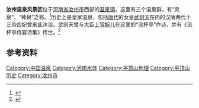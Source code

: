 '''汝州温泉风景区'''位于[[河南省|河南省]][[汝州市|汝州市]]西部的[[温泉镇|温泉镇]]。这里有三个温泉群，有“灵泉”、“神泉”之称。<ref>{{cite web|url=http://pds.hnnw.net/fjms/rzwq.php|title=汝  州  温  泉|publisher=|date=|language=zh-hans|access-date=2011-09-19|archive-date=2007-05-17|archive-url=https://web.archive.org/web/20070517143216/http://pds.hnnw.net/fjms/rzwq.php|dead-url=yes}}</ref>历史上是皇家温泉，包括[[唐代|唐代]]的女皇[[武则天|武则天]]在内的汉唐两代十三帝四妃曾来此沐浴。武则天曾与大臣[[上官婉儿|上官婉儿]]在这里的“流杯亭”作诗，并有《流杯亭侍宴诗集》传世。<ref>{{cite web|url=http://www.gmw.cn/03zhuanti/guonei/ruzhou/wqz.htm|title=温泉风景区简介|publisher=光明日报|date=|language=zh-hans|access-date=2011-09-19|archive-date=2020-08-14|archive-url=https://web.archive.org/web/20200814144619/http://www.gmw.cn/03zhuanti/guonei/ruzhou/wqz.htm|dead-url=no}}</ref>

==参考资料==
{{reflist}}

{{鹰城八景}}

[[Category:中国温泉|Category:中国温泉]]
[[Category:河南水体|Category:河南水体]]
[[Category:平顶山地理|Category:平顶山地理]]
[[Category:平顶山历史|Category:平顶山历史]]
[[Category:汝州市|Category:汝州市]]